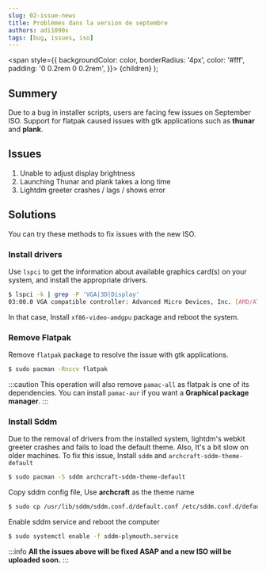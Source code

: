 ```yaml
---
slug: 02-issue-news
title: Problèmes dans la version de septembre
authors: adi1090x
tags: [bug, issues, iso]
---
```


  <span
    style={{
      backgroundColor: color,
      borderRadius: '4px',
      color: '#fff',
      padding: '0 0.2rem 0 0.2rem',
    }}>
    {children}
  </span>
);

## Summery

Due to a <Highlight color="#E06B74">bug</Highlight> in installer scripts, users are facing few issues on September ISO.
Support for <Highlight color="#55B6C2">flatpak</Highlight> caused issues with gtk applications such as **thunar** and **plank**.

<!--truncate-->

## Issues
1. Unable to adjust display brightness
1. Launching Thunar and plank takes a long time
1. Lightdm greeter crashes / lags / shows error

## Solutions

You can try these methods to fix issues with the new ISO.

### Install drivers

Use `lspci` to get the information about available graphics card(s) on your system, and install the appropriate drivers.
```bash
$ lspci -k | grep -P 'VGA|3D|Display'
03:00.0 VGA compatible controller: Advanced Micro Devices, Inc. [AMD/ATI] Picasso (rev c2)
```
In that case, Install `xf86-video-amdgpu` package and reboot the system.

### Remove Flatpak

Remove `flatpak` package to resolve the issue with gtk applications.
```bash
$ sudo pacman -Rnscv flatpak
```

:::caution
This operation will also remove `pamac-all` as flatpak is one of its dependencies.
You can install `pamac-aur` if you want a **Graphical package manager**. 
:::

### Install Sddm

Due to the removal of drivers from the installed system, lightdm's webkit greeter crashes and fails to load the default theme.
Also, It's a bit slow on older machines. To fix this issue, Install `sddm` and `archcraft-sddm-theme-default`
```bash
$ sudo pacman -S sddm archcraft-sddm-theme-default
```

Copy sddm config file, Use **archcraft**  as the theme name
```bash
$ sudo cp /usr/lib/sddm/sddm.conf.d/default.conf /etc/sddm.conf.d/default.conf
``` 

Enable sddm service and reboot the computer
```bash
$ sudo systemctl enable -f sddm-plymouth.service
``` 

:::info
**All the issues above will be fixed ASAP and a new ISO will be uploaded soon.**
:::
